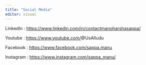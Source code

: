 ```yaml
---
title: "Social Media"
editor: visual
---
```


LinkedIn : <https://www.linkedin.com/in/contactmanoharshasappa/>

Youtube : <https://www.youtube.com/>@UsAlludu

Facebook : <https://www.facebook.com/sappa.manu>

Instagram : <https://www.instagram.com/sappa_manu/>
